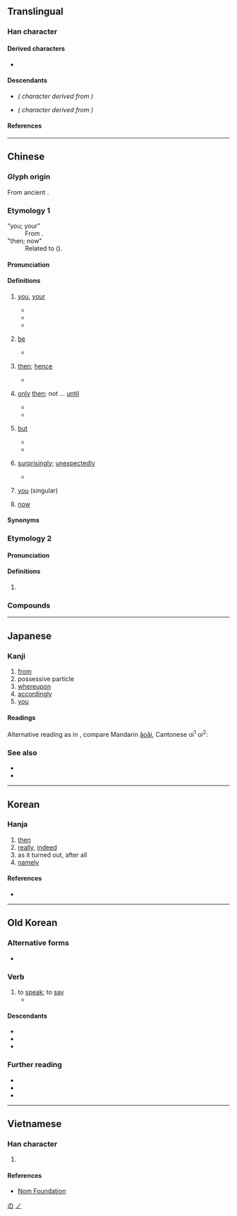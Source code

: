 {{also|及|廴|廼|迺|ㄋ|の}}
{{character info}}
==Translingual==
{{stroke order|type=gbw|strokes=2}}
{{Han stroke|Traditional Chinese and Japanese<br/>[[File:乃-order.gif|105px]]}}

===Han character===
{{Han char|rn=4|rad=丿|as=01|sn=2|four=17227|canj=NHS|ids=⿹㇡丿}}

====Derived characters====
* {{l|mul|[[仍]], [[奶]], [[屷]], [[𢖱]], [[扔]], [[𣱽]], [[𣅅]], [[㭁]], [[㲌]], [[𤆈]], [[𠂫]], [[𤜠]], [[辸]], [[礽]], [[䄧]], [[𧘌]], [[𥾋]], [[𮋣]], [[𧈣]], [[䚮]], [[𬤻]], [[𬦠]], [[釢]], [[𠂪]], [[𬝡]], [[𬼅]], [[𫡐]], [[𫡝]], [[㞧]], [[艿]], [[氖]], [[𫶵]], [[疓]], [[秀]], [[𬔬]], [[隽]], [[𮥸]], [[䯮]], [[𫡄]], [[𭑩]], [[及]], [[夃]], [[孕]], [[尕]], [[𫹭]], [[朶]], [[盁]], [[呄]], [[㭆]], [[𫂲]], [[㚉]], [[鼐]]}}

====Descendants====
* {{l|ja|の}} ''({{w|Hiragana}} character derived from {{w|Man'yōgana}})''
* {{l|ja|ノ}} ''({{w|Katakana}} character derived from {{w|Man'yōgana}})''

====References====
{{Han ref|kx=0081.120|dkj=00113|dj=0165.030|hdz=10031.050|uh=4E43}}

[[Category:Han characters from which hiragana were derived|の]]
[[Category:Han characters from which katakana were derived|ノ]]

----

==Chinese==
{{zh-forms|alt=迺,廼,𠄕,𠄎,𠧤,𢏩,𢎧}}

===Glyph origin===
{{Han etym}}
From ancient {{zh-l|*𠄎}}.

===Etymology 1===
; “you; your”
: From {{inh|zh|sit-pro|*na-ŋ||you}}.
; "then; now"
: Related to {{cog|bo|ན||''postposition following temporal causes''}} ({{zh-ref|Coblin, 1986}}).

====Pronunciation====
{{zh-pron
|m=nǎi
|c=naai5
|c-t=nai4
|h=gd=nai1
|md=nāi
|mn=nái/qz:ná/qz:nǎ
|mn_note=nái - literary; ná/nǎ - vernacular
|mn-t=nai2/nai6
|mn-t_note=nai2 - “you, your”; nai6 - “just; then; be”
|w=3ne
|mc=y
|oc=y
|ma=
|cat=adv,pron
}}

====Definitions====
{{zh-hanzi}}

# {{lb|zh|literary}} [[you]], [[your]]
#* {{zh-x|朕 心 朕 德，惟 乃 知。|Only '''you''' know my heart and my virtue.|CL|ref=Shangshu}}
#* {{zh-x|往 踐 乃 職，無 逆 朕 命。|Go and carry out '''your''' duties, and do not disobey my orders!|ref=Zuozhuan}}
#* {{zh-x|王師 北 定 中原 日，家祭 毋 忘 告 乃 翁。|On the day the Song army reconquers the Central Plain in the North, do not forget to inform '''your''' father when making offerings to your ancestors.|CL|ref='''1210''', {{lw|zh|陸游}} ({{w|Lu You}}), {{lang|zh|[[s:zh:示兒|示兒]]}}}}
# {{lb|zh|literary}} [[be]]
#: {{zh-x|失敗.乃.成功.之.母|failure is the mother of success}}
#* {{zh-x|^呂 ^公 女 乃 ^呂 ^后 也，生 ^孝-惠 ^帝、^魯-元 ^公主。|The daughter of  Lü Gong '''was''' Empress Lü, who gave birth to Emperor Hui and Princess Luyuan.|ref=Shiji}}
# {{lb|zh|literary}} [[then]]; [[hence]]
#: {{zh-syn|於是}}
#* {{zh-x|^相-如 度{duò} ^秦 王 雖 齋，決 負約 不 償 城，乃 使 其 從者 衣{yì} 褐，懷 其 璧，從 徑道 亡，歸 璧 於 ^趙。|Lin Xiangru reckoned even though the King of Qin agreed to fast, he would certainly break his promise and not hand over the cities. '''Hence''', he ordered his servant to put on ragged clothes, hide the jade under his bosom, and flee Qin on trails, in order to smuggle the jade back to Zhao.|ref=Shiji}}
# {{lb|zh|literary}} [[only]] [[then]]; not ... [[until]]
#: {{zh-syn|才}}
#* {{zh-x|^趙 王 送 璧 時 齋戒 五 日。今 大王 亦 宜 齋戒 五日，設 九賓 於 廷，臣 乃 敢 上 璧。|The King of Zhao fasted for five days before sending the jade off. Now Your Majesty should also fast for five days, and receive me with the Ceremony of Jiubin at the court. Only then will I dare to present the jade.|ref=Shiji}}
#* {{zh-x|^沛 ^公 謂 ^張 ^良 曰：「從 此 道 至 吾 軍，不過 二十 里 耳。度{duò} 我 至 軍 中，公 乃 入。」|Liu Bang said to Zhang Liang, "It is only twenty ''li''s from here to our camp. '''Only after''' you estimate that I have arrived at our camp should you enter."|ref=Shiji}}
# {{lb|zh|literary}} [[but]]
#* {{zh-x|不 見 ^子-都，乃 見 狂且。|I do not see Zidu, '''but''' I see this mad fellow.|ref=Shijing}}
#* {{zh-x|古人 以 儉 為 美德，今人 乃 以 儉 相 詬病。|The ancient people regarded frugality as a virtue, '''but''' now people criticize one another for being frugal.|ref={{lw|zh|司馬光}}, {{lang|zh|《訓儉示康》}}}}
# {{lb|zh|literary}} [[surprisingly]]; [[unexpectedly]]
#: {{zh-syn|竟然}}
#* {{zh-x|問 今 是 何 世，乃 不知 有 漢，無論 ^魏 ^晉。|They asked what the current ruling dynasty was. '''Surprisingly''', they had not even heard of the Han, let alone the Wei and the Jin.|CL|ref=''[[s:Tao hua yuan ji|The Peach Blossom Spring]] (桃花源記)'', by [[w:Tao Yuanming|Tao Yuanming]], '''421''' (Wiktionary translation)}}
# {{lb|zh|Mainland|internet slang|cute-sounding}} [[you]] (singular)
#: {{zh-x|乃萌|{{q|cute-sounding variant of {{zh-l|*你們}}}} you (plural)}}
# {{lb|zh|Shanghainese Wu}} [[now]]
#: {{zh-x|從前 伊 勿 敢 跳 過 去，乃 伊 勿 怕 了。|tr=3zon xxi&3hhi&5veq koe&2thiau gu qi&3ne&3hhi&5veq pho&5leq|A long time ago he was scared to jump over, but '''now''' he isn't.|SH|ref='''2007''', Qian Nairong, {{lang|zh|上海话大词典}}, page 14}}
{{rfquote|zh}}

====Synonyms====
{{zh-dial|你}}
{{zh-dial|現在}}

===Etymology 2===

====Pronunciation====
{{zh-pron
|c-t=nai4,nai4*
|dial=n
|cat=pron,det
}}

====Definitions====
{{zh-hanzi}}

# {{lb|zh|Taishanese|colloquial}} {{zh-alt-form|*哪|[[which]]; [[where]]}}

===Compounds===
{{zh-der|乃可|乃今|乃心王室|乃祖|乃是|乃蠻|乃始|告訴乃論|乃武乃文|乃爾|乃父|乃眷|乃至|康乃馨|乃文乃武|乃若|乃公|乃者|乃翁|無乃|木乃伊|有容乃大|況乃|楊乃武|欸乃|毋乃|欸乃曲|若乃|請求乃論|乃則爾巴格}}

----

==Japanese==

===Kanji===
{{ja-kanji|grade=n|rs=丿01}}

# [[from]]
# possessive particle
# [[whereupon]]
# [[accordingly]]
# [[you]]
====Readings====
{{ja-readings
|goon=ない
|kanon=だい
|on=え
|kun=お-, すなわ-ち, なんじ-<なんぢ-<なむち-, の-
|nanori=おさむ<をさむ, のり
}}

Alternative reading as in {{m|ja|欸乃}}, compare Mandarin [[ǎoǎi]], Cantonese oi<sup>1</sup> oi<sup>2</sup>: <!-- 洪武正韻：依亥切 哀上 -->
{{ja-readings
|goon=あい
|kanon=あい
}}

===See also===
* {{l|ja|之}}
* {{l|ja|の}}

----

==Korean==

===Hanja===
{{ko-hanja|이에|내}}

# [[then]]
# [[really]], [[indeed]]
# as it turned out, after all
# [[namely]]

====References====
* {{Hanja ref|nav=8589}}

----

==Old Korean==

===Alternative forms===
* {{alter|oko|言利|曰利||logographic variant}}

===Verb===
{{head|oko|verb|tr=*nwoy-}}

# to [[speak]]; to [[say]]
#* {{quote-book|oko|year=c. 1250|title=Interpretive ''{{w|gugyeol}}'' glosses to the ''{{w|Golden Light Sutra}}''|text=佛<sup>[[隱]]</sup>[言]<sup>'''乃'''[[示]][[尸]]</sup>善男子<sup>良</sup>五種法<sup>[[乙]]</sup>依<sup>[[良]]</sup>|tr=PWUTHYE-n '''nwoy'''-si-l SYEN.NAM.CO-ya WO.CYONG.PEP-ur UY[?]-a|t=As for the Buddha, his [honored] '''sayings''': "O good men! Rely on the Five Laws, and..."|footer=(N.B. Gugyeol glyphs are given in non-abbreviated forms. Bracketed terms were ignored when read.)}}

====Descendants====
* {{desc|ko|뇌다|t=to say repeatedly}}
* {{desc|ko|되뇌다|t=to repeat the same thing|der=1}}
* {{desc|ko|뇌까리다|t=to say whatever comes to mind|der=1}}

===Further reading===
* {{cite-journal|author={{lang|ko|남풍현}} (Nam Pung-hyeon)|title={{lang|ko|<願往生歌>의 새로운 解讀}}|trans-title=A new reading of the ''Wonwangsaeng-ga''|journal=Gugyeol Yeon'gu|year=2018|volume=41|pages=5-27}}
* {{cite-book|author={{lang|ko|황선엽}} (Hwang Seon-yeop)|title={{lang|ko|釋讀口訣辭典}}|trans-title=Dictionary of interpretive ''gugyeol''|publisher=Taehaksa|year=2009|isbn=9788994024042}}
* {{cite-journal|author={{lang|ko|이병기}} (Yi Byeong-gi)|title={{lang|ko|구결자료의 어휘}}|trans-title=Vocabulary in the ''gugyeol'' sources|journal=Gugyeol Yeon'gu|year=2014|volume=33|pages=23–61}}

----

==Vietnamese==

===Han character===
{{vi-readings|reading=[[nải]], [[nãi]], [[náy]], [[nảy]], [[nấy]], [[nãy]], [[nới]], [[hồng]]|rs=丿01}}

# {{rfdef|vi|sort=丿01}}

====References====
* [http://nomfoundation.org/common/nom_details.php?codepoint=4e43 Nom Foundation]